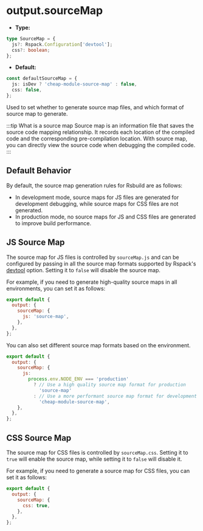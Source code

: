 # output.sourceMap

- **Type:**

```ts
type SourceMap = {
  js?: Rspack.Configuration['devtool'];
  css?: boolean;
};
```

- **Default:**

```ts
const defaultSourceMap = {
  js: isDev ? 'cheap-module-source-map' : false,
  css: false,
};
```

Used to set whether to generate source map files, and which format of source map to generate.

:::tip What is a source map
Source map is an information file that saves the source code mapping relationship. It records each location of the compiled code and the corresponding pre-compilation location. With source map, you can directly view the source code when debugging the compiled code.
:::

## Default Behavior

By default, the source map generation rules for Rsbuild are as follows:

- In development mode, source maps for JS files are generated for development debugging, while source maps for CSS files are not generated.
- In production mode, no source maps for JS and CSS files are generated to improve build performance.

## JS Source Map

The source map for JS files is controlled by `sourceMap.js` and can be configured by passing in all the source map formats supported by Rspack's [devtool](https://rspack.dev/config/devtool) option. Setting it to `false` will disable the source map.

For example, if you need to generate high-quality source maps in all environments, you can set it as follows:

```js
export default {
  output: {
    sourceMap: {
      js: 'source-map',
    },
  },
};
```

You can also set different source map formats based on the environment.

```js
export default {
  output: {
    sourceMap: {
      js:
        process.env.NODE_ENV === 'production'
          ? // Use a high quality source map format for production
            'source-map'
          : // Use a more performant source map format for development
            'cheap-module-source-map',
    },
  },
};
```

## CSS Source Map

The source map for CSS files is controlled by `sourceMap.css`. Setting it to `true` will enable the source map, while setting it to `false` will disable it.

For example, if you need to generate a source map for CSS files, you can set it as follows:

```js
export default {
  output: {
    sourceMap: {
      css: true,
    },
  },
};
```
